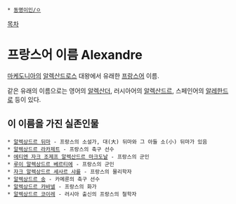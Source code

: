  * [[동명이인/ㅇ]]

[[목차]]
= 프랑스어 이름 Alexandre =
[[마케도니아]]의 [[알렉산드로스]] 대왕에서 유래한 [[프랑스어]] 이름.

같은 유래의 이름으로는 영어의 [[알렉산더]], 러시아어의 [[알렉산드르]], 스페인어의 [[알레한드로]] 등이 있다.

== 이 이름을 가진 실존인물 ==
 * [[알렉상드르 뒤마]] - 프랑스의 소설가, 대(大) 뒤마와 그 아들 소(小) 뒤마가 있음
 * [[알렉상드르 라카제트]] - 프랑스의 축구 선수
 * [[에티엔 자크 조제프 알렉산드르 마크도날]] - 프랑스의 군인
 * [[루이 알렉상드르 베르티에]] - 프랑스의 군인
 * [[자크 알렉상드르 세사르 샤를]] - 프랑스의 물리학자
 * [[알렉산드르 송|알렉상드르 송]] - 카메룬의 축구 선수
 * [[알렉상드르 카바넬]] - 프랑스의 화가
 * [[알렉상드르 코이레]] - 러시아 출신의 프랑스의 철학자
